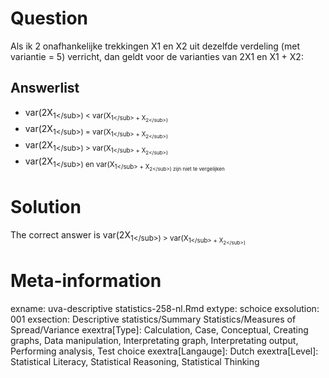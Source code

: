 Question
========

Als ik 2 onafhankelijke trekkingen X1 en X2 uit dezelfde verdeling (met variantie = 5) verricht, dan geldt voor de varianties van 2X1 en X1 + X2: 

Answerlist
----------
* var(2X<sub>1<\/sub>) &lt; var(X<sub>1<\/sub> + X<sub>2<\/sub>)
* var(2X<sub>1<\/sub>) = var(X<sub>1<\/sub> + X<sub>2<\/sub>)
* var(2X<sub>1<\/sub>) &gt; var(X<sub>1<\/sub> + X<sub>2<\/sub>)
* var(2X<sub>1<\/sub>) en var(X<sub>1<\/sub> + X<sub>2<\/sub>) zijn niet te vergelijken

Solution
========

The correct answer is  var(2X<sub>1<\/sub>) &gt; var(X<sub>1<\/sub> + X<sub>2<\/sub>) 

Meta-information
================
exname: uva-descriptive statistics-258-nl.Rmd 
extype: schoice 
exsolution: 001 
exsection: Descriptive statistics/Summary Statistics/Measures of Spread/Variance
exextra[Type]: Calculation, Case, Conceptual, Creating graphs, Data manipulation, Interpretating graph, Interpretating output, Performing analysis, Test choice 
exextra[Langauge]: Dutch 
exextra[Level]: Statistical Literacy, Statistical Reasoning, Statistical Thinking 
